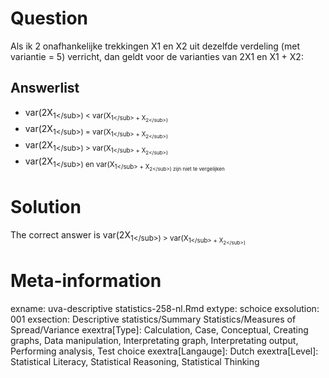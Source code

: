 Question
========

Als ik 2 onafhankelijke trekkingen X1 en X2 uit dezelfde verdeling (met variantie = 5) verricht, dan geldt voor de varianties van 2X1 en X1 + X2: 

Answerlist
----------
* var(2X<sub>1<\/sub>) &lt; var(X<sub>1<\/sub> + X<sub>2<\/sub>)
* var(2X<sub>1<\/sub>) = var(X<sub>1<\/sub> + X<sub>2<\/sub>)
* var(2X<sub>1<\/sub>) &gt; var(X<sub>1<\/sub> + X<sub>2<\/sub>)
* var(2X<sub>1<\/sub>) en var(X<sub>1<\/sub> + X<sub>2<\/sub>) zijn niet te vergelijken

Solution
========

The correct answer is  var(2X<sub>1<\/sub>) &gt; var(X<sub>1<\/sub> + X<sub>2<\/sub>) 

Meta-information
================
exname: uva-descriptive statistics-258-nl.Rmd 
extype: schoice 
exsolution: 001 
exsection: Descriptive statistics/Summary Statistics/Measures of Spread/Variance
exextra[Type]: Calculation, Case, Conceptual, Creating graphs, Data manipulation, Interpretating graph, Interpretating output, Performing analysis, Test choice 
exextra[Langauge]: Dutch 
exextra[Level]: Statistical Literacy, Statistical Reasoning, Statistical Thinking 
